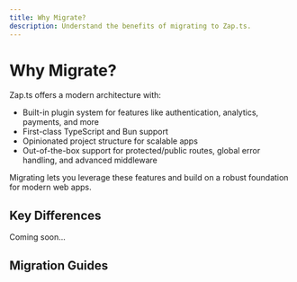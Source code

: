 ```yaml
---
title: Why Migrate?
description: Understand the benefits of migrating to Zap.ts.
---
```

# Why Migrate?

Zap.ts offers a modern architecture with:
- Built-in plugin system for features like authentication, analytics, payments, and more
- First-class TypeScript and Bun support
- Opinionated project structure for scalable apps
- Out-of-the-box support for protected/public routes, global error handling, and advanced middleware

Migrating lets you leverage these features and build on a robust foundation for modern web apps.

## Key Differences

Coming soon...

## Migration Guides

<Cards>
  <Card title="Migrate from React" description="Step-by-step guide to migrate your React project to Zap.ts." href="/docs/migration/migrate-from-react" />
  <Card title="Migrate from Vite" description="Step-by-step guide to migrate your Vite project to Zap.ts." href="/docs/migration/migrate-from-vite" />
  <Card title="Migrate from Next.js" description="Step-by-step guide to migrate your Next.js project to Zap.ts." href="/docs/migration/migrate-from-nextjs" />
</Cards>